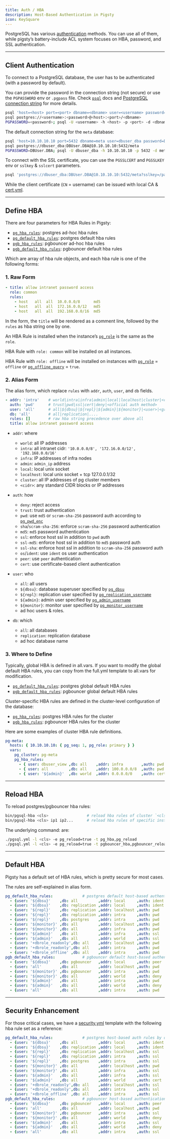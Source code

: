```yaml
---
title: Auth / HBA
description: Host-Based Authentication in Pigsty
icon: KeySquare
---
```


PostgreSQL has various [authentication](https://www.postgresql.org/docs/current/client-authentication.html) methods. You can use all of them, while pigsty’s battery-include ACL system focuses on HBA, password, and SSL authentication.

------

## Client Authentication

To connect to a PostgreSQL database, the user has to be authenticated (with a password by default).

You can provide the password in the connection string (not secure) or use the `PGPASSWORD` env or `.pgpass` file. Check [`psql`](https://www.postgresql.org/docs/current/app-psql.html#usage) docs and [PostgreSQL connection string](https://www.postgresql.org/docs/current/libpq-connect.html#LIBPQ-CONNSTRING) for more details.

```bash
psql 'host=<host> port=<port> dbname=<dbname> user=<username> password=<password>'
psql postgres://<username>:<password>@<host>:<port>/<dbname>
PGPASSWORD=<password>; psql -U <username> -h <host> -p <port> -d <dbname>
```

The default connection string for the `meta` database:

```bash
psql 'host=10.10.10.10 port=5432 dbname=meta user=dbuser_dba password=DBUser.DBA'
psql postgres://dbuser_dba:DBUser.DBA@10.10.10.10:5432/meta
PGPASSWORD=DBUser.DBA; psql -U dbuser_dba -h 10.10.10.10 -p 5432 -d meta
```

To connect with the SSL certificate, you can use the `PGSSLCERT` and `PGSSLKEY` env or `sslkey` & `sslcert` parameters.

```bash
psql 'postgres://dbuser_dba:DBUser.DBA@10.10.10.10:5432/meta?sslkey=/path/to/dbuser_dba.key&sslcert=/path/to/dbuser_dba.crt'
```

While the client certificate (`CN` = username) can be issued with local CA & [cert.yml](https://github.com/pgsty/pigsty/blob/main/cert.yml).

------

## Define HBA

There are four parameters for HBA Rules in Pigsty:

- [`pg_hba_rules`](/docs/pgsql/param#pg_hba_rules): postgres ad-hoc hba rules
- [`pg_default_hba_rules`](/docs/pgsql/param#pg_default_hba_rules): postgres default hba rules
- [`pgb_hba_rules`](/docs/pgsql/param#pgb_hba_rules): pgbouncer ad-hoc hba rules
- [`pgb_default_hba_rules`](/docs/pgsql/param#pgb_default_hba_rules): pgbouncer default hba rules

Which are array of hba rule objects, and each hba rule is one of the following forms:

### 1. Raw Form

```yaml
- title: allow intranet password access
  role: common
  rules:
    - host   all  all  10.0.0.0/8      md5
    - host   all  all  172.16.0.0/12   md5
    - host   all  all  192.168.0.0/16  md5
```

In the form, the `title` will be rendered as a comment line, followed by the `rules` as hba string one by one.

An HBA Rule is installed when the instance’s [`pg_role`](/docs/pgsql/param#pg_role) is the same as the `role`.

HBA Rule with `role: common` will be installed on all instances.

HBA Rule with `role: offline` will be installed on instances with [`pg_role`](/docs/pgsql/param#pg_role) = `offline` or [`pg_offline_query`](/docs/pgsql/param#pg_offline_query) = `true`.

### 2. Alias Form

The alias form, which replace `rules` with `addr`, `auth`, `user`, and `db` fields.

```yaml
- addr: 'intra'    # world|intra|infra|admin|local|localhost|cluster|<cidr>
  auth: 'pwd'      # trust|pwd|ssl|cert|deny|<official auth method>
  user: 'all'      # all|${dbsu}|${repl}|${admin}|${monitor}|<user>|<group>
  db: 'all'        # all|replication|....
  rules: []        # raw hba string precedence over above all
  title: allow intranet password access
```

- `addr`: where
  - `world`: all IP addresses
  - `intra`: all intranet cidr: `'10.0.0.0/8', '172.16.0.0/12', '192.168.0.0/16'`
  - `infra`: IP addresses of infra nodes
  - `admin`: `admin_ip` address
  - `local`: local unix socket
  - `localhost`: local unix socket + tcp 127.0.0.1/32
  - `cluster`: all IP addresses of pg cluster members
  - `<cidr>`: any standard CIDR blocks or IP addresses

- `auth`: how
  - `deny`: reject access
  - `trust`: trust authentication
  - `pwd`: use `md5` or `scram-sha-256` password auth according to [`pg_pwd_enc`](/docs/pgsql/param#pg_pwd_enc)
  - `sha`/`scram-sha-256`: enforce `scram-sha-256` password authentication
  - `md5`: `md5` password authentication
  - `ssl`: enforce host ssl in addition to `pwd` auth
  - `ssl-md5`: enforce host ssl in addition to `md5` password auth
  - `ssl-sha`: enforce host ssl in addition to `scram-sha-256` password auth
  - `os`/`ident`: use `ident` os user authentication
  - `peer`: use `peer` authentication
  - `cert`: use certificate-based client authentication

- `user`: who
  - `all`: all users
  - `${dbsu}`: database superuser specified by [`pg_dbsu`](/docs/pgsql/param#pg_dbsu)
  - `${repl}`: replication user specified by [`pg_replication_username`](/docs/pgsql/param#pg_replication_username)
  - `${admin}`: admin user specified by [`pg_admin_username`](/docs/pgsql/param#pg_admin_username)
  - `${monitor}`: monitor user specified by [`pg_monitor_username`](/docs/pgsql/param#pg_monitor_username)
  - ad hoc users & roles.

- `db`: which
  - `all`: all databases
  - `replication`: replication database
  - ad hoc database name

### 3. Where to Define

Typically, global HBA is defined in all.vars. If you want to modify the global default HBA rules, you can copy from the full.yml template to all.vars for modification.

- [`pg_default_hba_rules`](/docs/pgsql/param#pg_default_hba_rules): postgres global default HBA rules
- [`pgb_default_hba_rules`](/docs/pgsql/param#pgb_default_hba_rules): pgbouncer global default HBA rules

Cluster-specific HBA rules are defined in the cluster-level configuration of the database:

- [`pg_hba_rules`](/docs/pgsql/param#pg_hba_rules): postgres HBA rules for the cluster
- [`pgb_hba_rules`](/docs/pgsql/param#pgb_hba_rules): pgbouncer HBA rules for the cluster

Here are some examples of cluster HBA rule definitions.

```yaml
pg-meta:
  hosts: { 10.10.10.10: { pg_seq: 1, pg_role: primary } }
  vars:
    pg_cluster: pg-meta
    pg_hba_rules:
      - { user: dbuser_view ,db: all    ,addr: infra        ,auth: pwd  ,title: 'allow grafana dashboard access cmdb from infra nodes'}
      - { user: all         ,db: all    ,addr: 100.0.0.0/8  ,auth: pwd  ,title: 'all user access all db from kubernetes cluster' }
      - { user: '${admin}'  ,db: world  ,addr: 0.0.0.0/0    ,auth: cert ,title: 'all admin world access with client cert'        }
```

------

## Reload HBA

To reload postgres/pgbouncer hba rules:

```bash
bin/pgsql-hba <cls>                 # reload hba rules of cluster `<cls>`
bin/pgsql-hba <cls> ip1 ip2...      # reload hba rules of specific instances
```

The underlying command: are:

```bash
./pgsql.yml -l <cls> -e pg_reload=true -t pg_hba,pg_reload
./pgsql.yml -l <cls> -e pg_reload=true -t pgbouncer_hba,pgbouncer_reload
```

------

## Default HBA

Pigsty has a default set of HBA rules, which is pretty secure for most cases.

The rules are self-explained in alias form.

```yaml
pg_default_hba_rules:             # postgres default host-based authentication rules
  - {user: '${dbsu}'    ,db: all         ,addr: local     ,auth: ident ,title: 'dbsu access via local os user ident'  }
  - {user: '${dbsu}'    ,db: replication ,addr: local     ,auth: ident ,title: 'dbsu replication from local os ident' }
  - {user: '${repl}'    ,db: replication ,addr: localhost ,auth: pwd   ,title: 'replicator replication from localhost'}
  - {user: '${repl}'    ,db: replication ,addr: intra     ,auth: pwd   ,title: 'replicator replication from intranet' }
  - {user: '${repl}'    ,db: postgres    ,addr: intra     ,auth: pwd   ,title: 'replicator postgres db from intranet' }
  - {user: '${monitor}' ,db: all         ,addr: localhost ,auth: pwd   ,title: 'monitor from localhost with password' }
  - {user: '${monitor}' ,db: all         ,addr: infra     ,auth: pwd   ,title: 'monitor from infra host with password'}
  - {user: '${admin}'   ,db: all         ,addr: infra     ,auth: ssl   ,title: 'admin @ infra nodes with pwd & ssl'   }
  - {user: '${admin}'   ,db: all         ,addr: world     ,auth: ssl   ,title: 'admin @ everywhere with ssl & pwd'   }
  - {user: '+dbrole_readonly',db: all    ,addr: localhost ,auth: pwd   ,title: 'pgbouncer read/write via local socket'}
  - {user: '+dbrole_readonly',db: all    ,addr: intra     ,auth: pwd   ,title: 'read/write biz user via password'     }
  - {user: '+dbrole_offline' ,db: all    ,addr: intra     ,auth: pwd   ,title: 'allow etl offline tasks from intranet'}
pgb_default_hba_rules:            # pgbouncer default host-based authentication rules
  - {user: '${dbsu}'    ,db: pgbouncer   ,addr: local     ,auth: peer  ,title: 'dbsu local admin access with os ident'}
  - {user: 'all'        ,db: all         ,addr: localhost ,auth: pwd   ,title: 'allow all user local access with pwd' }
  - {user: '${monitor}' ,db: pgbouncer   ,addr: intra     ,auth: pwd   ,title: 'monitor access via intranet with pwd' }
  - {user: '${monitor}' ,db: all         ,addr: world     ,auth: deny  ,title: 'reject all other monitor access addr' }
  - {user: '${admin}'   ,db: all         ,addr: intra     ,auth: pwd   ,title: 'admin access via intranet with pwd'   }
  - {user: '${admin}'   ,db: all         ,addr: world     ,auth: deny  ,title: 'reject all other admin access addr'   }
  - {user: 'all'        ,db: all         ,addr: intra     ,auth: pwd   ,title: 'allow all user intra access with pwd' }
```

------

## Security Enhancement

For those critical cases, we have a [security.yml](https://github.com/pgsty/pigsty/blob/main/conf/safe.yml) template with the following hba rule set as a reference:

```yaml
pg_default_hba_rules:             # postgres host-based auth rules by default
  - {user: '${dbsu}'    ,db: all         ,addr: local     ,auth: ident ,title: 'dbsu access via local os user ident'  }
  - {user: '${dbsu}'    ,db: replication ,addr: local     ,auth: ident ,title: 'dbsu replication from local os ident' }
  - {user: '${repl}'    ,db: replication ,addr: localhost ,auth: ssl   ,title: 'replicator replication from localhost'}
  - {user: '${repl}'    ,db: replication ,addr: intra     ,auth: ssl   ,title: 'replicator replication from intranet' }
  - {user: '${repl}'    ,db: postgres    ,addr: intra     ,auth: ssl   ,title: 'replicator postgres db from intranet' }
  - {user: '${monitor}' ,db: all         ,addr: localhost ,auth: pwd   ,title: 'monitor from localhost with password' }
  - {user: '${monitor}' ,db: all         ,addr: infra     ,auth: ssl   ,title: 'monitor from infra host with password'}
  - {user: '${admin}'   ,db: all         ,addr: infra     ,auth: ssl   ,title: 'admin @ infra nodes with pwd & ssl'   }
  - {user: '${admin}'   ,db: all         ,addr: world     ,auth: cert  ,title: 'admin @ everywhere with ssl & cert'   }
  - {user: '+dbrole_readonly',db: all    ,addr: localhost ,auth: ssl   ,title: 'pgbouncer read/write via local socket'}
  - {user: '+dbrole_readonly',db: all    ,addr: intra     ,auth: ssl   ,title: 'read/write biz user via password'     }
  - {user: '+dbrole_offline' ,db: all    ,addr: intra     ,auth: ssl   ,title: 'allow etl offline tasks from intranet'}
pgb_default_hba_rules:            # pgbouncer host-based authentication rules
  - {user: '${dbsu}'    ,db: pgbouncer   ,addr: local     ,auth: peer  ,title: 'dbsu local admin access with os ident'}
  - {user: 'all'        ,db: all         ,addr: localhost ,auth: pwd   ,title: 'allow all user local access with pwd' }
  - {user: '${monitor}' ,db: pgbouncer   ,addr: intra     ,auth: ssl   ,title: 'monitor access via intranet with pwd' }
  - {user: '${monitor}' ,db: all         ,addr: world     ,auth: deny  ,title: 'reject all other monitor access addr' }
  - {user: '${admin}'   ,db: all         ,addr: intra     ,auth: ssl   ,title: 'admin access via intranet with pwd'   }
  - {user: '${admin}'   ,db: all         ,addr: world     ,auth: deny  ,title: 'reject all other admin access addr'   }
  - {user: 'all'        ,db: all         ,addr: intra     ,auth: ssl   ,title: 'allow all user intra access with pwd' }
```